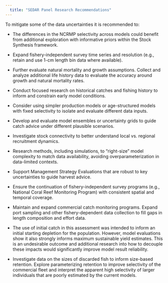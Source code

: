 ```yaml
---
  title: "SEDAR Panel Research Recommendations"
---
```


To mitigate some of the data uncertainties it is recommended to:

-   The differences in the NCRMP selectivity across models could benefit from additional exploration with informative priors within the Stock Synthesis framework. 

-   Expand fishery-independent survey time series and resolution (e.g., retain and use 1-cm length bin data where available).

-   Further evaluate natural mortality and growth assumptions. Collect and analyze additional life history data to evaluate the accuracy around growth and natural mortality rates.

-   Conduct focused research on historical catches and fishing history to inform and constrain early model conditions.

-   Consider using simpler production models or age-structured models with fixed selectivity to isolate and evaluate different data inputs.

-   Develop and evaluate model ensembles or uncertainty grids to guide catch advice under different plausible scenarios.

-   Investigate stock connectivity to better understand local vs. regional recruitment dynamics.

-   Research methods, including simulations, to “right-size” model complexity to match data availability, avoiding overparameterization in data-limited contexts.

-   Support Management Strategy Evaluations that are robust to key uncertainties to guide harvest advice.

-   Ensure the continuation of fishery-independent survey programs (e.g., National Coral Reef Monitoring Program) with consistent spatial and temporal coverage.

-   Maintain and expand commercial catch monitoring programs. Expand port sampling and other fishery-dependent data collection to fill gaps in length composition and effort data.

-   The use of initial catch in this assessment was intended to inform an initial starting depletion for the population. However, model evaluations show it also strongly informs maximum sustainable yield estimates. This is an undesirable outcome and additional research into how to decouple these impacts would significantly improve model result reliability. 

-   Investigate data on the sizes of discarded fish to inform size-based retention. Explore parameterizing retention to improve selectivity of the commercial fleet and interpret the apparent high selectivity of larger individuals that are poorly estimated by the current models.

